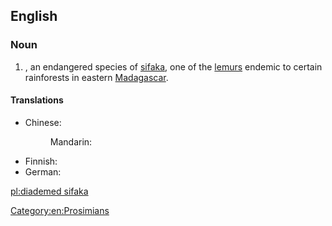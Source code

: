 ==English==
{{rfi|en}}
{{wikipedia}}
{{wikispecies|Propithecus diadema}}

===Noun===
{{en-noun|head=[[diademed]] [[sifaka]]}}

# {{taxlink|Propithecus diadema|species|noshow=1}}, an endangered species of [[sifaka]], one of the [[lemur]]s endemic to certain rainforests in eastern [[Madagascar]].

====Translations====
{{trans-top|''Propithecus diadema''}}
* Chinese: 
*: Mandarin: {{t|cmn|冕狐猴|tr=miǎnhúhóu|sc=Hani}}
{{trans-mid}}
* Finnish: {{t|fi|diadeemisifaka}}
* German: {{t|de|Diademsifaka|m}}
{{trans-bottom}}

[[Category:en:Prosimians]]

[[pl:diademed sifaka]]